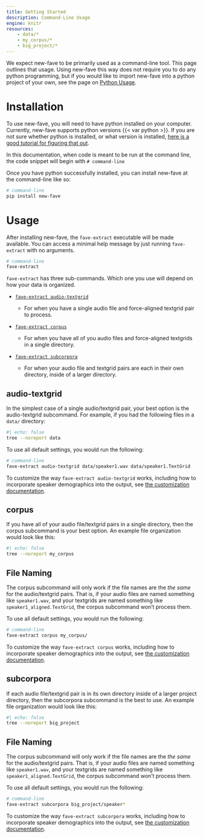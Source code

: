 ```yaml
---
title: Getting Started
description: Command-Line Usage
engine: knitr
resources: 
    - data/*
    - my_corpus/*
    - big_project/*
---
```


We expect new-fave to be primarily used as a command-line tool. This page outlines that usage. Using new-fave this way does not require you to do any python programming, but if you would like to import new-fave into a python project of your own, see the page on [Python Usage](python_usage.qmd).

# Installation

To use new-fave, you will need to have python installed on your computer. Currently, new-fave supports python versions {{< var python >}}. If you are not sure whether python is installed, or what version is installed, [here is a good tutorial for figuring that out](https://realpython.com/installing-python/).

::: callout-tip
In this documentation, when code is meant to be run at the command line, the code snippet will begin with `# command-line`
:::

Once you have python successfully installed, you can install new-fave at the command-line like so:

``` bash
# command-line
pip install new-fave
```

# Usage

After installing new-fave, the `fave-extract` executable will be made available. You can access a minimal help message by just running `fave-extract` with no arguments.

```bash
# command-line
fave-extract
```

`fave-extract` has three sub-commands. Which one you use will depend on how your data is organized.

-   [`fave-extract audio-textgrid`](#audio-textgrid)

    -   For when you have a single audio file and force-aligned textgrid pair to process.

-   [`fave-extract corpus`](#corpus)

    -   For when you have all of you audio files and force-aligned textgrids in a single directory.

-   [`fave-extract subcorpora`](#subcorpora)

    -   For when your audio file and textgrid pairs are each in their own directory, inside of a larger directory.

## audio-textgrid {#audio-textgrid}

In the simplest case of a single audio/textgrid pair, your best option is the audio-textgrid subcommand. For example, if you had the following files in a `data/` directory:

```bash
#| echo: false
tree --noreport data
```

To use all default settings, you would run the following:

``` bash
# command-line
fave-extract audio-textgrid data/speaker1.wav data/speaker1.TextGrid
```

To customize the way `fave-extract audio-textgrid` works, including how to incorporate speaker demographics into the output, see [the customization documentation](customization/).

## corpus {#corpus}

If you have all of your audio file/textgrid pairs in a single directory, then the corpus subcommand is your best option. An example file organization would look like this:

```bash
#| echo: false
tree --noreport my_corpus
```

::: callout-important
## File Naming

The corpus subcommand will only work if the file names are the *the same* for the audio/textgrid pairs. That is, if your audio files are named something like `speaker1.wav`, and your textgrids are named something like `speaker1_aligned.TextGrid`, the corpus subcommand won't process them.
:::

To use all default settings, you would run the following:

``` bash
# command-line
fave-extract corpus my_corpus/
```

To customize the way `fave-extract corpus` works, including how to incorporate speaker demographics into the output, see [the customization documentation](customizating/).

## subcorpora {#subcorpora}

If each audio file/textgrid pair is in its own directory inside of a larger project directory, then the subcorpora subcommand is the best to use. An example file organization would look like this:

```bash
#| echo: false
tree --noreport big_project
```

::: callout-important
## File Naming

The corpus subcommand will only work if the file names are the *the same* for the audio/textgrid pairs. That is, if your audio files are named something like `speaker1.wav`, and your textgrids are named something like `speaker1_aligned.TextGrid`, the corpus subcommand won't process them.
:::

To use all default settings, you would run the following:

``` bash
# command-line
fave-extract subcorpora big_project/speaker*
```

To customize the way `fave-extract subcorpora` works, including how to incorporate speaker demographics into the output, see [the customization documentation](customization/).